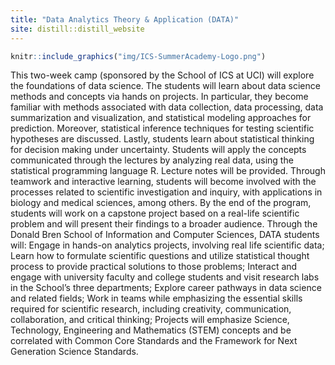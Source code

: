 ```yaml
---
title: "Data Analytics Theory & Application (DATA)"
site: distill::distill_website
---
```


```r
knitr::include_graphics("img/ICS-SummerAcademy-Logo.png")
```

<!--comment-->
This two-week camp (sponsored by the School of ICS at UCI) will explore the foundations of data science. 
The students will learn about data science methods and concepts via hands on projects. In particular, they become familiar with methods associated with data collection, data processing, data summarization and visualization, and statistical modeling approaches for prediction. Moreover, statistical inference techniques for testing scientific hypotheses are discussed. Lastly, students learn about statistical thinking for decision making under uncertainty. 
Students will apply the concepts communicated through the lectures by analyzing real data, using the statistical programming language R. Lecture notes will be provided. Through teamwork and interactive learning, students will become involved with the processes related to scientific investigation and inquiry, with applications in biology and medical sciences, among others. 
By the end of the program, students will work on a capstone project based on a real-life scientific problem and will present their findings to a broader audience. 
Through the Donald Bren School of Information and Computer Sciences, DATA students will:
Engage in hands-on analytics projects, involving real life scientific data;
Learn how to formulate scientific questions and utilize statistical thought process to provide practical solutions to those problems; 
Interact and engage with university faculty and college students and visit research labs in the School’s three departments;
Explore career pathways in data science and related fields;
Work in teams while emphasizing the essential skills required for scientific research, including creativity, communication, collaboration, and critical thinking;
Projects will emphasize Science, Technology, Engineering and Mathematics (STEM) concepts and be correlated with Common Core Standards and the Framework for Next Generation Science Standards.
